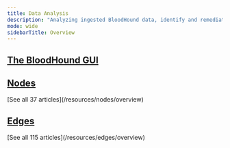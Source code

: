 ---
title: Data Analysis
description: "Analyzing ingested BloodHound data, identify and remediating attack paths/risks."
mode: wide
sidebarTitle: Overview
---

## <Icon icon="desktop" iconType="solid" /> [The BloodHound GUI](/analyze-data/bloodhound-gui/overview)
<CardGroup cols={2}>
<Card title="Posture Page" icon="shield-halved" href="/analyze-data/bloodhound-gui/posture-page" horizontal iconType="solid"/>
<Card title="BloodHound Configuration" icon="shield" href="/analyze-data/bloodhound-gui/configuration" horizontal iconType="solid"/>
<Card title="Mute/unmute attack path finding" icon="volume-xmark" href="/analyze-data/bloodhound-gui/mute-paths" horizontal iconType="solid"/>
<Card title="Searching with Cypher" icon="magnifying-glass" href="/analyze-data/bloodhound-gui/cypher-search" horizontal iconType="solid"/>
<Card title="Explore -> Search for Objects" icon="compass" href="/analyze-data/bloodhound-gui/explore-objects" horizontal iconType="solid"/>
</CardGroup>

## <Icon icon="circle-nodes" iconType="solid" /> [Nodes](/resources/nodes/overview)

<CardGroup cols={2}>
<Card title="About BloodHound Nodes" icon="circle-info" href="/resources/nodes/overview" horizontal iconType="solid"/>
<Card title="ADLocalGroup" icon="users" href="/resources/nodes/ad-local-group" horizontal iconType="solid"/>
<Card title="ADLocalUser" icon="user" href="/resources/nodes/ad-local-user" horizontal iconType="solid"/>
<Card title="AIACA" icon="certificate" href="/resources/nodes/aiaca" horizontal iconType="solid"/>
<Card title="AZApp" icon="window-restore" href="/resources/nodes/az-app" horizontal iconType="solid"/>
<Card title="AZAutomationAccount" icon="robot" href="/resources/nodes/az-automation-account" horizontal iconType="solid"/>
[See all 37 articles](/resources/nodes/overview)
</CardGroup>

## <Icon icon="share-nodes" iconType="solid" /> [Edges](/resources/edges/overview)

<CardGroup cols={2}>

<Card title="About BloodHound Edges" icon="star" href="/resources/edges/overview" horizontal iconType="solid"/>
<Card title="Traversable and Non-Traversable Edge Types" icon="star" href="/resources/edges/traversable-edges" horizontal iconType="solid"/>
<Card title="ADCSESC1" icon="certificate" href="/resources/edges/adcs-esc1" horizontal iconType="solid"/>
<Card title="ADCSESC10a" icon="certificate" href="/resources/edges/adcs-esc10a" horizontal iconType="solid"/>
<Card title="ADCSESC10b" icon="certificate" href="/resources/edges/adcs-esc10b" horizontal iconType="solid"/>
<Card title="ADCSESC13" icon="certificate" href="/resources/edges/adcs-esc13" horizontal iconType="solid"/>
[See all 115 articles](/resources/edges/overview)
</CardGroup>
